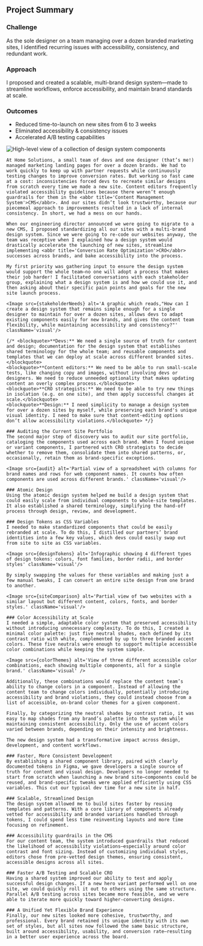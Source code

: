 

<section className='summary-card'>
    <div className='wrapper'>
        <h2 className='visually-hidden'>Project Summary</h2>
        <div className='summary-card'>
            <div>
                <h3>Challenge</h3>
                <p>As the sole designer on a team managing over a dozen branded marketing sites, I identified recurring issues with accessibility, consistency, and redundant work. </p>
            </div>
            <div>
                <h3>Approach</h3>
                <p>I proposed and created a scalable, multi-brand design system—made to streamline workflows, enforce accessibility, and maintain brand standards at scale.</p>
            </div>
            <div>
                <h3>Outcomes</h3>
                    <ul>
                        <li>Reduced time-to-launch on new sites from 6 to 3 weeks</li>
                        <li>Eliminated accessibility & consistency issues</li>
                        <li>Accelerated A/B testing capabilities</li>
                    </ul>
            </div>
        </div>
        <Image src={components} alt='High-level view of a collection of design system components' className='visual'/>
    </div>
</section>

<Section theme='alt'>
<H2group eyebrow="Challenge + Opportunity" heading="Tidying Up with a Design System
    " />

    At Home Solutions, a small team of devs and one designer (that’s me!) managed marketing landing pages for over a dozen brands. We had to work quickly to keep up with partner requests while continuously testing changes to improve conversion rates. But working so fast came at a cost: inconsistencies forced devs to recreate similar designs from scratch every time we made a new site. Content editors frequently violated accessibility guidelines because there weren’t enough guardrails for them in the <abbr title='Content Management System'>CMS</abbr>. And our sites didn’t look trustworthy, because our piecemeal approach to improvements resulted in a lack of internal consistency. In short, we had a mess on our hands.

    When our engineering director announced we were going to migrate to a new CMS, I proposed standardizing all our sites with a multi-brand design system. Since we were going to re-code our websites anyway, the team was receptive when I explained how a design system would drastically accelerate the launching of new sites, streamline implementing <abbr title='Conversion Rate Optimization'>CRO</abbr> successes across brands, and bake accessibility into the process.
</Section>

<Section theme=''>
    <H2group eyebrow="Discovery" heading="Design Supports the Whole Team" />

    My first priority was gathering input to ensure the design system would support the whole team—no one will adopt a process that makes their job harder! I facilitated conversations with each stakeholder group, explaining what a design system is and how we could use it, and then asking about their specific pain points and goals for the new site launch process.

    <Image src={stakeholderNeeds} alt='A graphic which reads,"How can I create a design system that remains simple enough for a single designer to maintain for over a dozen sites, allows devs to adapt existing components easily for new brands, and gives the content team flexibility, while maintaining accessibility and consistency?"' className='visual'/>

    {/* <blockquote>**Devs:** We need a single source of truth for content and design; documentation for the design system that establishes shared terminology for the whole team; and reusable components and templates that we can deploy at scale across different branded sites.</blockquote>
    <blockquote>**Content editors:** We need to be able to run small-scale tests, like changing copy and images, without involving devs or designers. We need to reduce unneeded optionality that makes updating content an overly complex process.</blockquote>
    <blockquote>**CRO strategists:** We need to be able to try new things in isolation (e.g. on one site), and then apply successful changes at scale.</blockquote>
    <blockquote>**Design:** I need simplicity to manage a design system for over a dozen sites by myself, while preserving each brand's unique visual identity. I need to make sure that content-editing options don’t allow accessibility violations.</blockquote> */}

    ### Auditing the Current Site Portfolio
    The second major step of discovery was to audit our site portfolio, cataloging the components used across each brand. When I found unique or variant components, I partnered with CRO strategists to decide whether to remove them, consolidate them into shared patterns, or, occasionally, retain them as brand-specific exceptions.

    <Image src={audit} alt='Partial view of a spreadsheet with columns for brand names and rows for web component names. It counts how often components are used across different brands.' className='visual'/>
</Section>

<Section theme='alt'>
    <H2group eyebrow="Strategy" heading="Atomic Design, Variables, and Color Themes" />

    ### Atomic Design
    Using the atomic design system helped me build a design system that could easily scale from individual components to whole-site templates. It also established a shared terminology, simplifying the hand-off process through design, review, and development.

    ### Design Tokens as CSS Variables
    I needed to make standardized components that could be easily rebranded at scale. To do this, I distilled our partners’ brand identities into a few key values, which devs could easily swap out from site to site as CSS variables.

    <Image src={designTokens} alt='Infographic showing 4 different types of design tokens: colors, font families, border radii, and border styles' className='visual'/>

    By simply swapping the values for these variables and making just a few manual tweaks, I can convert an entire site design from one brand to another.

    <Image src={siteComparison} alt='Partial view of two websites with a similar layout but different content, colors, fonts, and border styles.' className='visual'/>

    ### Color Accessibility at Scale
    I needed a simple, adaptable color system that preserved accessibility without introducing unnecessary complexity. To do this, I created a minimal color palette: just five neutral shades, each defined by its contrast ratio with white, complemented by up to three branded accent colors. These five neutrals were enough to support multiple accessible color combinations while keeping the system simple.

    <Image src={colorThemes} alt='View of three different accessible color combinations, each showing multiple components, all for a single brand.' className='visual' />

    Additionally, these combinations would replace the content team’s ability to change colors in a component. Instead of allowing the content team to change colors individually, potentially introducing accessibility and brand violations, they could instead choose from a list of accessible, on-brand color themes for a given component.

    Finally, by categorizing the neutral shades by contrast ratio, it was easy to map shades from any brand’s palette into the system while maintaining consistent accessibility. Only the use of accent colors varied between brands, depending on their intensity and brightness.
</Section>

<Section>
    <H2group eyebrow="Outcomes" heading="Launching a Better Product in Half the Time" />

    The new design system had a transformative impact across design, development, and content workflows.

    ### Faster, More Consistent Development
    By establishing a shared component library, paired with clearly documented tokens in Figma, we gave developers a single source of truth for content and visual design. Developers no longer needed to start from scratch when launching a new brand site—components could be reused, and brand-specific tweaks were applied efficiently using CSS variables. This cut our typical dev time for a new site in half.

    ### Scalable, Streamlined Design
    The design system allowed me to build sites faster by reusing templates and patterns. With a core library of components already vetted for accessibility and branded variations handled through tokens, I could spend less time reinventing layouts and more time focusing on refinement.

    ### Accessibility guardrails in the CMS
    For our content team, the system introduced guardrails that reduced the likelihood of accessibility violations—especially around color contrast and font sizing. Instead of customizing individual styles, editors chose from pre-vetted design themes, ensuring consistent, accessible designs across all sites.

    ### Faster A/B Testing and Scalable CRO
    Having a shared system improved our ability to test and apply successful design changes. If a new hero variant performed well on one site, we could quickly roll it out to others using the same structure. Parallel A/B testing across sites became more feasible, and we were able to iterate more quickly toward higher-converting designs.

    ### A Unified Yet Flexible Brand Experience
    Finally, our new sites looked more cohesive, trustworthy, and professional. Every brand retained its unique identity with its own set of styles, but all sites now followed the same basic structure, built around accessibility, usability, and conversion rate—resulting in a better user experience across the board.
</Section>
